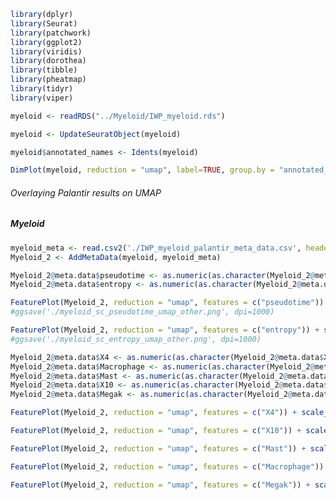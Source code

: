 ```r
library(dplyr)
library(Seurat)
library(patchwork)
library(ggplot2)
library(viridis)
library(dorothea)
library(tibble)
library(pheatmap)
library(tidyr)
library(viper)
```

```r
myeloid <- readRDS("../Myeloid/IWP_myeloid.rds")
```

```r
myeloid <- UpdateSeuratObject(myeloid)
```

```r
myeloid$annotated_names <- Idents(myeloid)
```

```r
DimPlot(myeloid, reduction = "umap", label=TRUE, group.by = "annotated_names") + NoLegend()
```

###### Overlaying Palantir results on UMAP

##### Myeloid
```r
myeloid_meta <- read.csv2('./IWP_myeloid_palantir_meta_data.csv', header=TRUE, sep=',', row.names = 1)
Myeloid_2 <- AddMetaData(myeloid, myeloid_meta)

Myeloid_2@meta.data$pseudotime <- as.numeric(as.character(Myeloid_2@meta.data$pseudotime))
Myeloid_2@meta.data$entropy <- as.numeric(as.character(Myeloid_2@meta.data$entropy))
```

```r
FeaturePlot(Myeloid_2, reduction = "umap", features = c("pseudotime")) + scale_color_gradientn(colors=c("blue", "turquoise2","yellow","red","red4"), oob=scales::squish, limits=c(0,1))
#ggsave('./myeloid_sc_pseudotime_umap_other.png', dpi=1000)

FeaturePlot(Myeloid_2, reduction = "umap", features = c("entropy")) + scale_color_gradientn(colors=c("blue", "turquoise2","yellow","red","red4"), oob=scales::squish, limits=c(0,1))
#ggsave('./myeloid_sc_entropy_umap_other.png', dpi=1000)
```

```r
Myeloid_2@meta.data$X4 <- as.numeric(as.character(Myeloid_2@meta.data$X4))
Myeloid_2@meta.data$Macrophage <- as.numeric(as.character(Myeloid_2@meta.data$Macrophage))
Myeloid_2@meta.data$Mast <- as.numeric(as.character(Myeloid_2@meta.data$Mast))
Myeloid_2@meta.data$X10 <- as.numeric(as.character(Myeloid_2@meta.data$X10))
Myeloid_2@meta.data$Megak <- as.numeric(as.character(Myeloid_2@meta.data$Megak))
```

```r
FeaturePlot(Myeloid_2, reduction = "umap", features = c("X4")) + scale_color_gradientn(colors=c("blue", "turquoise2","yellow","red","red4"), oob=scales::squish, limits=c(0,0.5))

FeaturePlot(Myeloid_2, reduction = "umap", features = c("X10")) + scale_color_gradientn(colors=c("blue", "turquoise2","yellow","red","red4"), oob=scales::squish, limits=c(0,0.5))

FeaturePlot(Myeloid_2, reduction = "umap", features = c("Mast")) + scale_color_gradientn(colors=c("blue", "turquoise2","yellow","red","red4"), oob=scales::squish, limits=c(0,0.5))

FeaturePlot(Myeloid_2, reduction = "umap", features = c("Macrophage")) + scale_color_gradientn(colors=c("blue", "turquoise2","yellow","red","red4"), oob=scales::squish, limits=c(0,1))

FeaturePlot(Myeloid_2, reduction = "umap", features = c("Megak")) + scale_color_gradientn(colors=c("blue", "turquoise2","yellow","red","red4"), oob=scales::squish, limits=c(0,0.5))
```


